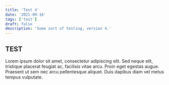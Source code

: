 ```yaml
---
title: 'Test 4'
date: '2021-09-16'
tags: ['test']
draft: false
description: 'Some sort of testing, version 4.'
---
```


## TEST

Lorem ipsum dolor sit amet, consectetur adipiscing elit. Sed neque elit, tristique placerat feugiat ac, facilisis vitae arcu. Proin eget egestas augue. Praesent ut sem nec arcu pellentesque aliquet. Duis dapibus diam vel metus tempus vulputate.
